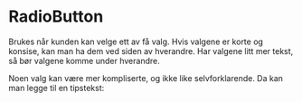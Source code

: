 
<Meta of={RadioButtonStories} />

# RadioButton

Brukes når kunden kan velge ett av få valg. Hvis valgene er korte og konsise, kan man ha dem ved siden av hverandre.
Har valgene litt mer tekst, så bør valgene komme under hverandre.

<Canvas of={RadioButtonStories.Standard} />
<Controls of={RadioButtonStories.Standard}/>

Noen valg kan være mer kompliserte, og ikke like selvforklarende. Da kan man legge til en tipstekst:


<Canvas of={RadioButtonStories.ToolTip} />

